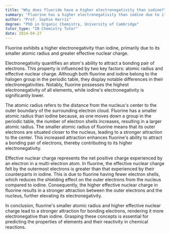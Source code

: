 ```yaml
---
title: "Why does fluoride have a higher electronegativity than iodine?"
summary: "Fluorine has a higher electronegativity than iodine due to its smaller atomic radius and higher effective nuclear charge."
author: "Prof. Sophie Harris"
degree: "PhD in Organic Chemistry, University of Cambridge"
tutor_type: "IB Chemistry Tutor"
date: 2024-04-27
---
```


Fluorine exhibits a higher electronegativity than iodine, primarily due to its smaller atomic radius and greater effective nuclear charge.

Electronegativity quantifies an atom's ability to attract a bonding pair of electrons. This property is influenced by two key factors: atomic radius and effective nuclear charge. Although both fluorine and iodine belong to the halogen group in the periodic table, they display notable differences in their electronegativities. Notably, fluorine possesses the highest electronegativity of all elements, while iodine's electronegativity is significantly lower.

The atomic radius refers to the distance from the nucleus's center to the outer boundary of the surrounding electron cloud. Fluorine has a smaller atomic radius than iodine because, as one moves down a group in the periodic table, the number of electron shells increases, resulting in a larger atomic radius. The smaller atomic radius of fluorine means that its outer electrons are situated closer to the nucleus, leading to a stronger attraction to the center. This increased attraction enhances fluorine's ability to attract a bonding pair of electrons, thereby contributing to its higher electronegativity.

Effective nuclear charge represents the net positive charge experienced by an electron in a multi-electron atom. In fluorine, the effective nuclear charge felt by the outermost electrons is greater than that experienced by their counterparts in iodine. This is due to fluorine having fewer electron shells, which reduces the shielding effect on the outer electrons from the nucleus compared to iodine. Consequently, the higher effective nuclear charge in fluorine results in a stronger attraction between the outer electrons and the nucleus, further elevating its electronegativity.

In conclusion, fluorine's smaller atomic radius and higher effective nuclear charge lead to a stronger attraction for bonding electrons, rendering it more electronegative than iodine. Grasping these concepts is essential for predicting the properties of elements and their reactivity in chemical reactions.
    